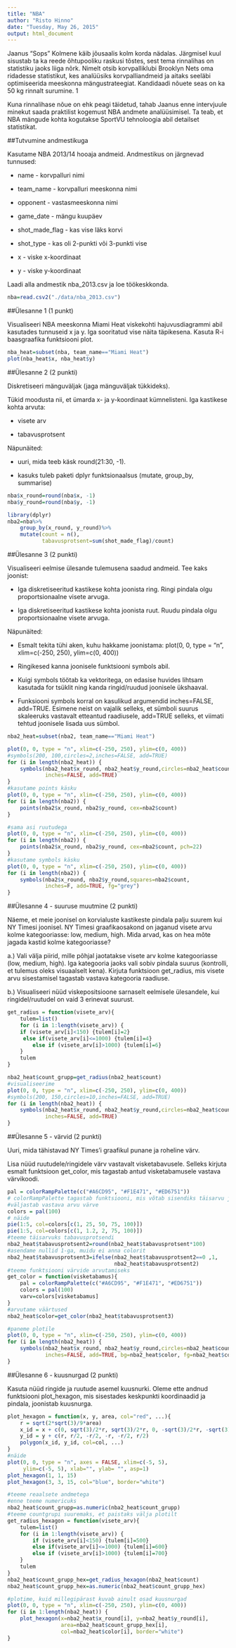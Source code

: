 ```yaml
---
title: "NBA"
author: "Risto Hinno"
date: "Tuesday, May 26, 2015"
output: html_document
---
```


Jaanus “Sops” Kolmene käib jõusaalis kolm korda nädalas. Järgmisel kuul sisustab ta ka reede õhtupooliku raskusi tõstes, sest tema rinnalihas on statistiku jaoks liiga nõrk. Nimelt otsib korvpalliklubi Brooklyn Nets oma ridadesse statistikut, kes analüüsiks korvpalliandmeid ja aitaks seeläbi optimiseerida meeskonna mängustrateegiat. Kandidaadi nõuete seas on ka 50 kg rinnalt surumine. 1

Kuna rinnalihase nõue on ehk peagi täidetud, tahab Jaanus enne intervjuule minekut saada praktilist kogemust NBA andmete analüüsimisel. Ta teab, et NBA mängude kohta kogutakse SportVU tehnoloogia abil detailset statistikat.


##Tutvumine andmestikuga

Kasutame NBA 2013/14 hooaja andmeid. Andmestikus on järgnevad tunnused:

- name - korvpalluri nimi

- team_name - korvpalluri meeskonna nimi

- opponent - vastasmeeskonna nimi

- game_date - mängu kuupäev

- shot_made_flag - kas vise läks korvi

- shot_type - kas oli 2-punkti või 3-punkti vise

- x - viske x-koordinaat

- y - viske y-koordinaat

Laadi alla andmestik nba_2013.csv ja loe töökeskkonda.

```r
nba=read.csv2("./data/nba_2013.csv")

```

##Ülesanne 1 (1 punkt)

Visualiseeri NBA meeskonna Miami Heat viskekohti hajuvusdiagrammi abil kasutades tunnuseid x ja y. Iga sooritatud vise näita täpikesena. Kasuta R-i baasgraafika funktsiooni plot.
```r
nba_heat=subset(nba, team_name=="Miami Heat")
plot(nba_heat$x, nba_heat$y)

```

##Ülesanne 2 (2 punkti)

Diskretiseeri mänguväljak (jaga mänguväljak tükkideks).

Tükid moodusta nii, et ümarda x- ja y-koordinaat kümnelisteni. Iga kastikese kohta arvuta:

- visete arv

- tabavusprotsent

Näpunäited:

- uuri, mida teeb käsk round(21:30, -1).

- kasuks tuleb paketi dplyr funktsionaalsus (mutate, group_by, summarise)

```r
nba$x_round=round(nba$x, -1)
nba$y_round=round(nba$y, -1)

library(dplyr)
nba2=nba%>%
    group_by(x_round, y_round)%>%
    mutate(count = n(),
           tabavusprotsent=sum(shot_made_flag)/count)

```

##Ülesanne 3 (2 punkti)

Visualiseeri eelmise ülesande tulemusena saadud andmeid. Tee kaks joonist:

- Iga diskretiseeritud kastikese kohta joonista ring. Ringi pindala olgu proportsionaalne visete arvuga.

- Iga diskretiseeritud kastikese kohta joonista ruut. Ruudu pindala olgu proportsionaalne visete arvuga.

Näpunäited:

- Esmalt tekita tühi aken, kuhu hakkame joonistama: plot(0, 0, type = "n", xlim=c(-250, 250), ylim=c(0, 400))

- Ringikesed kanna joonisele funktsiooni symbols abil.

- Kuigi symbols töötab ka vektoritega, on edasise huvides lihtsam kasutada for tsüklit ning kanda ringid/ruudud joonisele ükshaaval.

- Funksiooni symbols korral on kasulikud argumendid inches=FALSE, add=TRUE. Esimene neist on vajalik selleks, et sümboli suurus skaleeruks vastavalt etteantud raadiusele, add=TRUE selleks, et viimati tehtud joonisele lisada uus sümbol.


```r
nba2_heat=subset(nba2, team_name=="Miami Heat")

plot(0, 0, type = "n", xlim=c(-250, 250), ylim=c(0, 400))
#symbols(200, 100,circles=2,inches=FALSE, add=TRUE)
for (i in length(nba2_heat)) {
    symbols(nba2_heat$x_round, nba2_heat$y_round,circles=nba2_heat$count,
            inches=FALSE, add=TRUE)
}
#kasutame points käsku
plot(0, 0, type = "n", xlim=c(-250, 250), ylim=c(0, 400))
for (i in length(nba2)) {
    points(nba2$x_round, nba2$y_round, cex=nba2$count)
}

#sama asi ruutudega
plot(0, 0, type = "n", xlim=c(-250, 250), ylim=c(0, 400))
for (i in length(nba2)) {
    points(nba2$x_round, nba2$y_round, cex=nba2$count, pch=22)
}
#kasutame symbols käsku
plot(0, 0, type = "n", xlim=c(-250, 250), ylim=c(0, 400))
for (i in length(nba2)) {
    symbols(nba2$x_round, nba2$y_round,squares=nba2$count,
            inches=F, add=TRUE, fg="grey")
}
```


##Ülesanne 4 - suuruse muutmine (2 punkti)

Näeme, et meie joonisel on korvialuste kastikeste pindala palju suurem kui NY Timesi joonisel. NY Timesi graafikaosakond on jaganud visete arvu kolme kategooriasse: low, medium, high. Mida arvad, kas on hea mõte jagada kastid kolme kategooriasse?

a.) Vali välja piirid, mille põhjal jaotatakse visete arv kolme kategooriasse (low, medium, high). Iga kategooria jaoks vali sobiv pindala suurus (kontrolli, et tulemus oleks visuaalselt kena). Kirjuta funktsioon get_radius, mis visete arvu sisestamisel tagastab vastava kategooria raadiuse.

b.) Visualiseeri nüüd viskepositsioone sarnaselt eelmisele ülesandele, kui ringidel/ruutudel on vaid 3 erinevat suurust.

```r
get_radius = function(visete_arv){
    tulem=list()
    for (i in 1:length(visete_arv)) {
    if (visete_arv[i]<150) {tulem[i]=2}
     else if(visete_arv[i]<=1000) {tulem[i]=4}
        else if (visete_arv[i]>1000) {tulem[i]=6}
    }
    tulem
}

nba2_heat$count_grupp=get_radius(nba2_heat$count)
#visualiseerime
plot(0, 0, type = "n", xlim=c(-250, 250), ylim=c(0, 400))
#symbols(200, 150,circles=10,inches=FALSE, add=TRUE)
for (i in length(nba2_heat)) {
    symbols(nba2_heat$x_round, nba2_heat$y_round,circles=nba2_heat$count_grupp,
            inches=FALSE, add=TRUE)
}

```

##Ülesanne 5 - värvid (2 punkti)

Uuri, mida tähistavad NY Times’i graafikul punane ja roheline värv.

Lisa nüüd ruutudele/ringidele värv vastavalt visketabavusele. Selleks kirjuta esmalt funktsioon get_color, mis tagastab antud visketabamusele vastava värvikoodi.

```r
pal = colorRampPalette(c("#A6CD95", "#F1E471", "#ED6751"))
# colorRampPalette tagastab funktsiooni, mis võtab sisendiks täisarvu ja 
#väljastab vastava arvu värve
colors = pal(100)
# näide
pie(1:5, col=colors[c(1, 25, 50, 75, 100)])
pie(1:5, col=colors[c(1, 1.2, 2, 75, 100)])
#teeme täisarvuks tabavusprotsendi
nba2_heat$tabavusprotsent2=round(nba2_heat$tabavusprotsent*100)
#asendame nullid 1-ga, muidu ei anna colorit
nba2_heat$tabavusprotsent3=ifelse(nba2_heat$tabavusprotsent2==0 ,1,
                                  nba2_heat$tabavusprotsent2)
#teeme funktsiooni värvide arvutamiseks
get_color = function(visketabamus){
    pal = colorRampPalette(c("#A6CD95", "#F1E471", "#ED6751"))
    colors = pal(100)
    varv=colors[visketabamus]
}
#arvutame väärtused
nba2_heat$color=get_color(nba2_heat$tabavusprotsent3)

#paneme plotile
plot(0, 0, type = "n", xlim=c(-250, 250), ylim=c(0, 400))
for (i in length(nba2_heat)) {
    symbols(nba2_heat$x_round, nba2_heat$y_round,circles=nba2_heat$count_grupp,
            inches=FALSE, add=TRUE, bg=nba2_heat$color, fg=nba2_heat$color)
}

```

##Ülesanne 6 - kuusnurgad (2 punkti)

Kasuta nüüd ringide ja ruutude asemel kuusnurki. Oleme ette andnud funktsiooni plot_hexagon, mis sisestades keskpunkti koordinaadid ja pindala, joonistab kuusnurga.

```r
plot_hexagon = function(x, y, area, col="red", ...){
    r = sqrt(2*sqrt(3)/9*area)
    x_id = x + c(0, sqrt(3)/2*r, sqrt(3)/2*r, 0, -sqrt(3)/2*r, -sqrt(3)/2*r) 
    y_id = y + c(r, r/2, -r/2, -r, -r/2, r/2)
    polygon(x_id, y_id, col=col, ...)  
}
#näide
plot(0, 0, type = "n", axes = FALSE, xlim=c(-5, 5), 
     ylim=c(-5, 5), xlab="", ylab= "", asp=1)
plot_hexagon(1, 1, 15)
plot_hexagon(3, 3, 15, col="blue", border="white")

#teeme reaalsete andmetega
#enne teeme numericuks
nba2_heat$count_grupp=as.numeric(nba2_heat$count_grupp)
#teeme countgrupi suuremaks, et paistaks välja plotilt
get_radius_hexagon = function(visete_arv){
    tulem=list()
    for (i in 1:length(visete_arv)) {
        if (visete_arv[i]<150) {tulem[i]=500}
        else if(visete_arv[i]<=1000) {tulem[i]=600}
        else if (visete_arv[i]>1000) {tulem[i]=700}
    }
    tulem
}
nba2_heat$count_grupp_hex=get_radius_hexagon(nba2_heat$count)
nba2_heat$count_grupp_hex=as.numeric(nba2_heat$count_grupp_hex)

#plotime, kuid millegipärast kuvab ainult osad kuusnurgad
plot(0, 0, type = "n", xlim=c(-250, 250), ylim=c(0, 400))
for (i in 1:length(nba2_heat)) {
    plot_hexagon(x=nba2_heat$x_round[i], y=nba2_heat$y_round[i], 
                 area=nba2_heat$count_grupp_hex[i], 
                 col=nba2_heat$color[i], border="white")    
}

```

